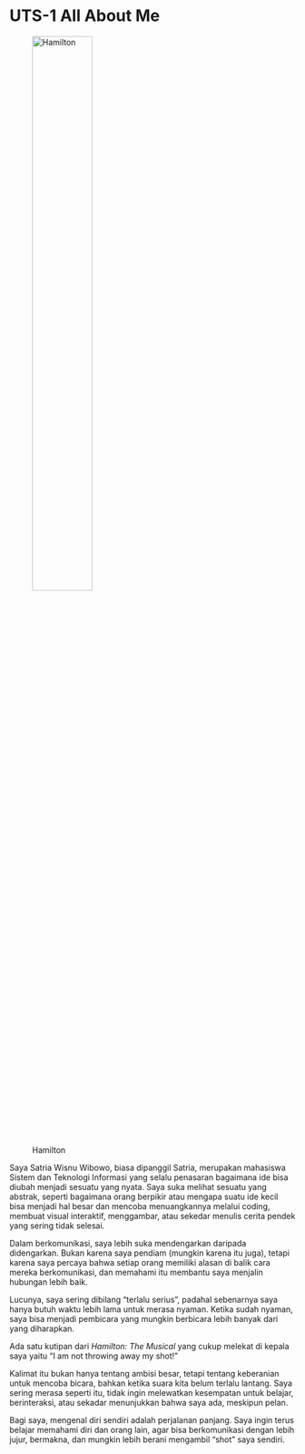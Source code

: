 # UTS-1 All About Me

![Hamilton](../images/HamiltonLogo.jpg){width=50%}

Saya Satria Wisnu Wibowo, biasa dipanggil Satria, merupakan mahasiswa Sistem dan Teknologi Informasi yang selalu penasaran bagaimana ide bisa diubah menjadi sesuatu yang nyata. Saya suka melihat sesuatu yang abstrak, seperti bagaimana orang berpikir atau mengapa suatu ide kecil bisa menjadi hal besar dan mencoba menuangkannya melalui coding, membuat visual interaktif, menggambar, atau sekedar menulis cerita pendek yang sering tidak selesai.

Dalam berkomunikasi, saya lebih suka mendengarkan daripada didengarkan. Bukan karena saya pendiam (mungkin karena itu juga), tetapi karena saya percaya bahwa setiap orang memiliki alasan di balik cara mereka berkomunikasi, dan memahami itu membantu saya menjalin hubungan lebih baik. 

Lucunya, saya sering dibilang "terlalu serius", padahal sebenarnya saya hanya butuh waktu lebih lama untuk merasa nyaman. Ketika sudah nyaman, saya bisa menjadi pembicara yang mungkin berbicara lebih banyak dari yang diharapkan.

Ada satu kutipan dari _Hamilton: The Musical_ yang cukup melekat di kepala saya yaitu "I am not throwing away my shot!"

Kalimat itu bukan hanya tentang ambisi besar, tetapi tentang keberanian untuk mencoba bicara, bahkan ketika suara kita belum terlalu lantang. Saya sering merasa seperti itu, tidak ingin melewatkan kesempatan untuk belajar, berinteraksi, atau sekadar menunjukkan bahwa saya ada, meskipun pelan.

Bagi saya, mengenal diri sendiri adalah perjalanan panjang. Saya ingin terus belajar memahami diri dan orang lain, agar bisa berkomunikasi dengan lebih jujur, bermakna, dan mungkin lebih berani mengambil "shot" saya sendiri.
